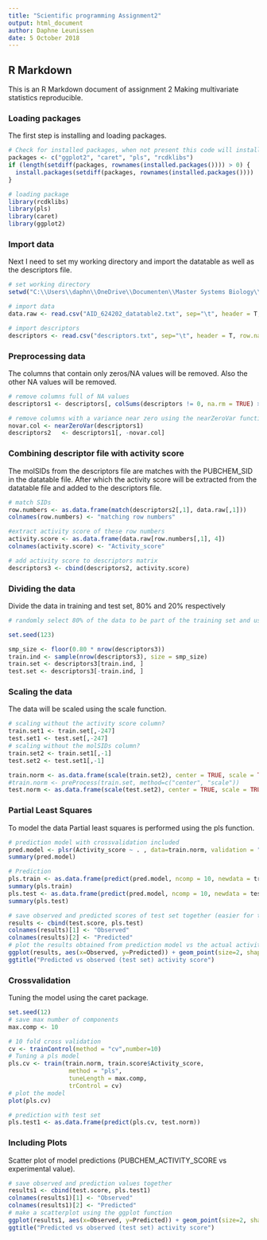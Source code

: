 ```yaml
---
title: "Scientific programming Assignment2"
output: html_document
author: Daphne Leunissen
date: 5 October 2018
---
```

## R Markdown

This is an R Markdown document of assignment 2 Making multivariate statistics reproducible. 

### Loading packages
The first step is installing and loading packages. 
``` r
# Check for installed packages, when not present this code will install them.
packages <- c("ggplot2", "caret", "pls", "rcdklibs")
if (length(setdiff(packages, rownames(installed.packages()))) > 0) {
  install.packages(setdiff(packages, rownames(installed.packages())))  
}

# loading package
library(rcdklibs)
library(pls)
library(caret)
library(ggplot2)

```

### Import data
Next I need to set my working directory and import the datatable as well as the descriptors file.
```r
# set working directory
setwd("C:\\Users\\daphn\\OneDrive\\Documenten\\Master Systems Biology\\Scientific programming\\assignment2\\")

# import data
data.raw <- read.csv("AID_624202_datatable2.txt", sep="\t", header = T, row.names = 1)

# import descriptors
descriptors <- read.csv("descriptors.txt", sep="\t", header = T, row.names = 1)

```

### Preprocessing data
The columns that contain only zeros/NA values will be removed. Also the other NA values will be removed.
``` r
# remove columns full of NA values
descriptors1 <- descriptors[, colSums(descriptors != 0, na.rm = TRUE) > 0]

# remove columns with a variance near zero using the nearZeroVar function (caret package)
novar.col <- nearZeroVar(descriptors1)
descriptors2   <- descriptors1[, -novar.col]

```

### Combining descriptor file with activity score
The molSIDs from the descriptors file are matches with the PUBCHEM_SID in the datatable file. After which the activity score will be extracted from the datatable file and added to the descriptors file. 
``` r
# match SIDs
row.numbers <- as.data.frame(match(descriptors2[,1], data.raw[,1]))
colnames(row.numbers) <- "matching row numbers"

#extract activity score of these row numbers
activity.score <- as.data.frame(data.raw[row.numbers[,1], 4])
colnames(activity.score) <- "Activity_score"

# add activity score to descriptors matrix
descriptors3 <- cbind(descriptors2, activity.score)

``` 

### Dividing the data
Divide the data in training and test set, 80% and 20% respectively  
``` r
# randomly select 80% of the data to be part of the training set and use the rest of the sample for the test set

set.seed(123)

smp_size <- floor(0.80 * nrow(descriptors3))
train.ind <- sample(nrow(descriptors3), size = smp_size)
train.set <- descriptors3[train.ind, ]
test.set <- descriptors3[-train.ind, ]

``` 

### Scaling the data
The data will be scaled using the scale function.
``` r
# scaling without the activity score column?
train.set1 <- train.set[,-247]
test.set1 <- test.set[,-247]
# scaling without the molSIDs column?
train.set2 <- train.set1[,-1]
test.set2 <- test.set1[,-1]

train.norm <- as.data.frame(scale(train.set2), center = TRUE, scale = TRUE)
#train.norm <- preProcess(train.set, method=c("center", "scale"))
test.norm <- as.data.frame(scale(test.set2), center = TRUE, scale = TRUE)

``` 



### Partial Least Squares
To model the data Partial least squares is performed using the pls function.
``` r
# prediction model with crossvalidation included
pred.model <- plsr(Activity_score ~ . , data=train.norm, validation = "CV")      
summary(pred.model)

# Prediction 
pls.train <- as.data.frame(predict(pred.model, ncomp = 10, newdata = train.norm))
summary(pls.train)
pls.test <- as.data.frame(predict(pred.model, ncomp = 10, newdata = test.norm))
summary(pls.test)

# save observed and predicted scores of test set together (easier for the plot)
results <- cbind(test.score, pls.test)
colnames(results)[1] <- "Observed"
colnames(results)[2] <- "Predicted"
# plot the results obtained from prediction model vs the actual activity scores
ggplot(results, aes(x=Observed, y=Predicted)) + geom_point(size=2, shape=17) +
ggtitle("Predicted vs observed (test set) activity score")

``` 

### Crossvalidation
Tuning the model using the caret package.
``` r
set.seed(12)  
# save max number of components
max.comp <- 10

# 10 fold cross validation
cv <- trainControl(method = "cv",number=10)
# Tuning a pls model 
pls.cv <- train(train.norm, train.score$Activity_score,
                 method = "pls",
                 tuneLength = max.comp,
                 trControl = cv)
# plot the model
plot(pls.cv)

# prediction with test set
pls.test1 <- as.data.frame(predict(pls.cv, test.norm))

``` 

### Including Plots
Scatter plot of model predictions (PUBCHEM_ACTIVITY_SCORE vs experimental value).
```r
# save observed and prediction values together 
results1 <- cbind(test.score, pls.test1)
colnames(results1)[1] <- "Observed"
colnames(results1)[2] <- "Predicted"
# make a scatterplot using the ggplot function
ggplot(results1, aes(x=Observed, y=Predicted)) + geom_point(size=2, shape=17) + 
ggtitle("Predicted vs observed (test set) activity score")

``` 


